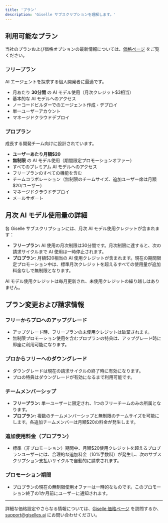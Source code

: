 ```yaml
---
title: 'プラン'
description: 'Giselle サブスクリプションを理解します。'
---
```


## 利用可能なプラン

当社のプランおよび価格オプションの最新情報については、[価格ページ](https://giselles.ai/pricing) をご覧ください。

### フリープラン
AI エージェントを探求する個人開発者に最適です。

- 月あたり **30分間** の AI モデル使用（月次クレジット$3相当）
- 基本的な AI モデルへのアクセス
- ノーコードビルダーでのエージェント作成・デプロイ
- 単一ユーザーアカウント
- マネージドクラウドデプロイ

### プロプラン
成長する開発チーム向けに設計されています。

- **ユーザーあたり月額$20**
- **無制限** の AI モデル使用（期間限定プロモーションオファー）
- すべてのプレミアム AI モデルへのアクセス
- フリープランのすべての機能を含む
- チームコラボレーション（無制限のチームサイズ、追加ユーザー席は月額$20/ユーザー）
- マネージドクラウドデプロイ
- メールサポート

## 月次 AI モデル使用量の詳細

各 Giselle サブスクリプションには、月次 AI モデル使用クレジットが含まれます：

- **フリープラン:** AI 使用の月次制限は30分間です。月次制限に達すると、次の請求サイクルまで AI 使用は一時停止されます。
- **プロプラン:** 月額$20相当の AI 使用クレジットが含まれます。現在の期間限定プロモーション中は、標準月次クレジットを超えるすべての使用量が追加料金なしで無制限となります。

AI モデル使用クレジットは毎月更新され、未使用クレジットの繰り越しはありません。


## プラン変更および請求情報

### フリーからプロへのアップグレード
- アップグレード時、フリープランの未使用クレジットは破棄されます。
- 無制限プロモーション使用を含むプロプランの特典は、アップグレード時に即座に利用可能になります。

### プロからフリーへのダウングレード
- ダウングレードは現在の請求サイクルの終了時に有効になります。
- プロの特典はダウングレードが有効になるまで利用可能です。

### チームメンバーシップ
- **フリープラン:** 単一ユーザーに限定され、1つのフリーチームのみの所属となります。
- **プロプラン:** 複数のチームメンバーシップと無制限のチームサイズを可能にします。各追加チームメンバーは月額$20の料金が発生します。

### 追加使用料金（プロプラン）
- 標準（非プロモーション）期間中、月額$20使用クレジットを超えるプロプランユーザーには、合理的な追加料金（10%手数料）が発生し、次のサブスクリプション支払いサイクルで自動的に請求されます。

### プロモーション期間
- プロプランの現在の無制限使用オファーは一時的なものです。このプロモーション終了の1か月前にユーザーに通知されます。

---

詳細な価格設定やさらなる情報については、[Giselle 価格ページ](https://giselles.ai/pricing) を訪問するか、support@giselles.ai にお問い合わせください。